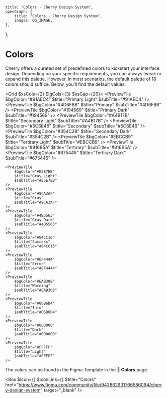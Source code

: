 
	title: "Colors - Cherry Design System",
	openGraph: {
		title: "Colors - Cherry Design System",
		images: OG_IMAGE,
	},
};

# Colors

Cherry offers a curated set of predefined colors to kickstart your interface design. Depending on your specific requirements, you can always tweak or expand this palette. However, in most scenarios, the default palette of 18 colors should suffice. Below, you’ll find the default values.

<Grid $xsCols={2} $lgCols={3} $xsGap={20}>
	<PreviewTile
		$bgColor="#91AEC4"
		$title="Primary Light"
		$subTitle="#91AEC4"
	/>
	<PreviewTile
		$bgColor="#4D6F8B"
		$title="Primary"
		$subTitle="#4D6F8B"
	/>
	<PreviewTile
		$bgColor="#194569"
		$title="Primary Dark"
		$subTitle="#194569"
	/>
	<PreviewTile
		$bgColor="#A4B17B"
		$title="Secondary Light"
		$subTitle="#A4B17B"
	/>
	<PreviewTile
		$bgColor="#5C6E46"
		$title="Secondary"
		$subTitle="#5C6E46"
	/>
	<PreviewTile
		$bgColor="#354C2B"
		$title="Secondary Dark"
		$subTitle="#354C2B"
	/>
	<PreviewTile
		$bgColor="#EBCCB9"
		$title="Tertirary Light"
		$subTitle="#EBCCB9"
	/>
	<PreviewTile
		$bgColor="#816B5A"
		$title="Tertirary"
		$subTitle="#816B5A"
	/>
	<PreviewTile
		$bgColor="#675445"
		$title="Tertirary Dark"
		$subTitle="#675445"
	/>

	<PreviewTile
		$bgColor="#E5E7EB"
		$title="Gray Light"
		$subTitle="#E5E7EB"
	/>
	<PreviewTile
		$bgColor="#9CA3AF"
		$title="Gray"
		$subTitle="#9CA3AF"
	/>
	<PreviewTile
		$bgColor="#4B5563"
		$title="Gray Dark"
		$subTitle="#4B5563"
	/>
	<PreviewTile
		$bgColor="#84CC16"
		$title="Success"
		$subTitle="#84CC16"
	/>
	<PreviewTile
		$bgColor="#EF4444"
		$title="Error"
		$subTitle="#EF4444"
	/>
	<PreviewTile
		$bgColor="#EAB308"
		$title="Warning"
		$subTitle="#EAB308"
	/>
	<PreviewTile
		$bgColor="#06B6D4"
		$title="Info"
		$subTitle="#06B6D4"
	/>
	<PreviewTile
		$bgColor="#000000"
		$title="Dark"
		$subTitle="#000000"
	/>
	<PreviewTile
		$bgColor="#FFFFF"
		$title="Light"
		$subTitle="#FFFFF"
	/>
</Grid>

The colors can be found in the Figma Template in the 🎨 **Colors** page.

<Box
	$icon={<IconFile />}
	$iconLink={<IconFigma className="figma" />}
	$title="Colors"
	href="https://www.figma.com/community/file/943862931766586094/cherry-design-system"
	target="_blank"
/>
